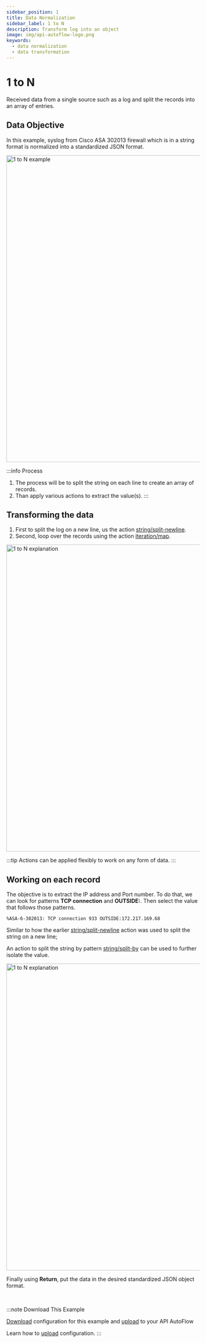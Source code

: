 ```yaml
---
sidebar_position: 1
title: Data Normalization
sidebar_label: 1 to N
description: Transform log into an object
image: img/api-autoflow-logo.png
keywords:
  - data normalization
  - data transformation
---
```



# 1 to N

Received data from a single source such as a log and split the records into an array of entries.

## Data Objective

In this example, syslog from Cisco ASA 302013 firewall which is in a string format is normalized into a standardized JSON format.

<img src={img_1to_n_example} alt="1 to N example" class="myResponsiveImg" width="800px"/>

:::info Process
1. The process will be to split the string on each line to create an array of records.
2. Than apply various actions to extract the value(s).
:::

## Transforming the data

1. First to split the log on a new line, us the action [string/split-newline](Documentation/actions-library/data/string/action-string-split-by-newline.mdx).
2. Second, loop over the records using the action [iteration/map](Documentation/actions-library/flow/iteration/action-iteration-map.mdx).


<img src={img_1to_n_explanation_min} alt="1 to N explanation" class="myResponsiveImg" width="800px"/>

:::tip
Actions can be applied flexibly to work on any form of data.
:::

## Working on each record

The objective is to extract the IP address and Port number. To do that, we can look for patterns **TCP connection** and **OUTSIDE:**. Then select the value that follows those patterns.

```
%ASA-6-302013: TCP connection 933 OUTSIDE:172.217.169.68
```

Similar to how the earlier [string/split-newline](Documentation/actions-library/data/string/action-string-split-by-newline.mdx) action was used to split the string on a new line;

An action to split the string by pattern [string/split-by](Documentation/actions-library/data/string/action-string-split-by.mdx) can be used to further isolate the value.  

<img src={img_1to_n_explanation_1} alt="1 to N explanation" class="myResponsiveImg" width="800px"/>

Finally using **Return**, put the data in the desired standardized JSON object format.

&nbsp;<br />

:::note Download This Example

[Download](@site/static/file/config-data-transformation-example.json) configuration for this example and [upload](../../../Documentation/Guide/Settings/#upload-configuration) to your API AutoFlow

Learn how to [upload](../../../Documentation/Guide/Settings/#upload-configuration) configuration.
:::